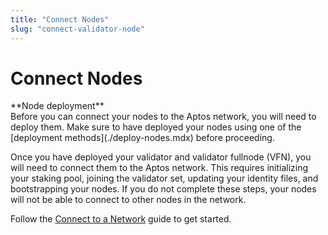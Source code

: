 ```yaml
---
title: "Connect Nodes"
slug: "connect-validator-node"
---
```



# Connect Nodes

<Callout type="warning">
**Node deployment** <br />
Before you can connect your nodes to the Aptos network, you will need to deploy them. Make sure to have
deployed your nodes using one of the [deployment methods](./deploy-nodes.mdx) before proceeding.
</Callout>

Once you have deployed your validator and validator fullnode (VFN), you will need to
connect them to the Aptos network. This requires initializing your staking pool, joining the validator set,
updating your identity files, and bootstrapping your nodes. If you do not complete these steps, your nodes
will not be able to connect to other nodes in the network.

Follow the [Connect to a Network](./connect-nodes/connect-to-aptos-network.mdx) guide to get started.
